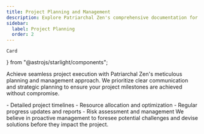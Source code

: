 ```yaml
---
title: Project Planning and Management
description: Explore Patriarchal Zen's comprehensive documentation for an in-depth look at our premium tools and construction.
sidebar:
  label: Project Planning
  order: 2
---
```


    Card
} from "@astrojs/starlight/components";

Achieve seamless project execution with Patriarchal Zen's meticulous planning and management approach. We prioritize clear communication and strategic planning to ensure your project milestones are achieved without compromise.

<Card title="Our planning and management  include:" icon="seti:notebook">
    - Detailed project timelines
    - Resource allocation and optimization
    - Regular progress updates and reports
    - Risk assessment and management
</Card>
We believe in proactive management to foresee potential challenges and devise solutions before they impact the project.
